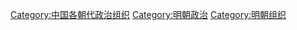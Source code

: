 [[Category:中国各朝代政治组织|Category:中国各朝代政治组织]]
[[Category:明朝政治|Category:明朝政治]]
[[Category:明朝组织|Category:明朝组织]]